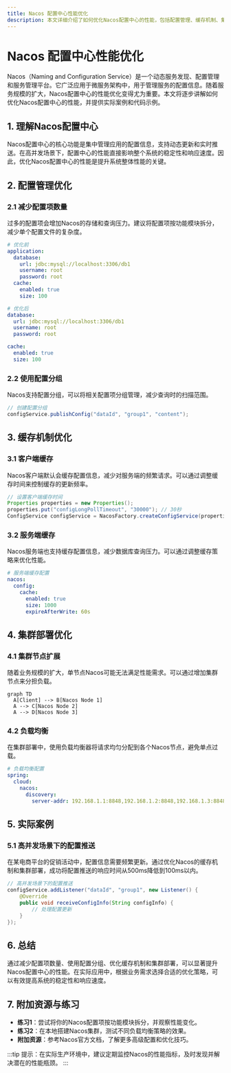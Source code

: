 ```yaml
---
title: Nacos 配置中心性能优化
description: 本文详细介绍了如何优化Nacos配置中心的性能，包括配置管理、缓存机制、集群部署等关键点，适合初学者学习。
---
```


# Nacos 配置中心性能优化

Nacos（Naming and Configuration Service）是一个动态服务发现、配置管理和服务管理平台。它广泛应用于微服务架构中，用于管理服务的配置信息。随着服务规模的扩大，Nacos配置中心的性能优化变得尤为重要。本文将逐步讲解如何优化Nacos配置中心的性能，并提供实际案例和代码示例。

## 1. 理解Nacos配置中心

Nacos配置中心的核心功能是集中管理应用的配置信息，支持动态更新和实时推送。在高并发场景下，配置中心的性能直接影响整个系统的稳定性和响应速度。因此，优化Nacos配置中心的性能是提升系统整体性能的关键。

## 2. 配置管理优化

### 2.1 减少配置项数量

过多的配置项会增加Nacos的存储和查询压力。建议将配置项按功能模块拆分，减少单个配置文件的复杂度。

```yaml
# 优化前
application:
  database:
    url: jdbc:mysql://localhost:3306/db1
    username: root
    password: root
  cache:
    enabled: true
    size: 100

# 优化后
database:
  url: jdbc:mysql://localhost:3306/db1
  username: root
  password: root

cache:
  enabled: true
  size: 100
```

### 2.2 使用配置分组

Nacos支持配置分组，可以将相关配置项分组管理，减少查询时的扫描范围。

```java
// 创建配置分组
configService.publishConfig("dataId", "group1", "content");
```

## 3. 缓存机制优化

### 3.1 客户端缓存

Nacos客户端默认会缓存配置信息，减少对服务端的频繁请求。可以通过调整缓存时间来控制缓存的更新频率。

```java
// 设置客户端缓存时间
Properties properties = new Properties();
properties.put("configLongPollTimeout", "30000"); // 30秒
ConfigService configService = NacosFactory.createConfigService(properties);
```

### 3.2 服务端缓存

Nacos服务端也支持缓存配置信息，减少数据库查询压力。可以通过调整缓存策略来优化性能。

```yaml
# 服务端缓存配置
nacos:
  config:
    cache:
      enabled: true
      size: 1000
      expireAfterWrite: 60s
```

## 4. 集群部署优化

### 4.1 集群节点扩展

随着业务规模的扩大，单节点Nacos可能无法满足性能需求。可以通过增加集群节点来分担负载。

```mermaid
graph TD
  A[Client] --> B[Nacos Node 1]
  A --> C[Nacos Node 2]
  A --> D[Nacos Node 3]
```

### 4.2 负载均衡

在集群部署中，使用负载均衡器将请求均匀分配到各个Nacos节点，避免单点过载。

```yaml
# 负载均衡配置
spring:
  cloud:
    nacos:
      discovery:
        server-addr: 192.168.1.1:8848,192.168.1.2:8848,192.168.1.3:8848
```

## 5. 实际案例

### 5.1 高并发场景下的配置推送

在某电商平台的促销活动中，配置信息需要频繁更新。通过优化Nacos的缓存机制和集群部署，成功将配置推送的响应时间从500ms降低到100ms以内。

```java
// 高并发场景下的配置推送
configService.addListener("dataId", "group1", new Listener() {
    @Override
    public void receiveConfigInfo(String configInfo) {
        // 处理配置更新
    }
});
```

## 6. 总结

通过减少配置项数量、使用配置分组、优化缓存机制和集群部署，可以显著提升Nacos配置中心的性能。在实际应用中，根据业务需求选择合适的优化策略，可以有效提高系统的稳定性和响应速度。

## 7. 附加资源与练习

- **练习1**：尝试将你的Nacos配置项按功能模块拆分，并观察性能变化。
- **练习2**：在本地搭建Nacos集群，测试不同负载均衡策略的效果。
- **附加资源**：参考Nacos官方文档，了解更多高级配置和优化技巧。

:::tip
提示：在实际生产环境中，建议定期监控Nacos的性能指标，及时发现并解决潜在的性能瓶颈。
:::